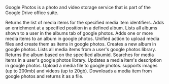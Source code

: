 Google Photos is a photo and video storage service that is part of the
    Google Drive office suite.

<Accordion title="Batch Get Media Items">
Returns the list of media items for the specified media item identifiers.
</Accordion>

<Accordion title="Add Enrichment">
Adds an enrichment at a specified position in a defined album.
</Accordion>

<Accordion title="List Albums">
Lists all albums shown to a user in the albums tab of google photos.
</Accordion>

<Accordion title="Batch Add Media Items">
Adds one or more media items to an album in google photos.
</Accordion>

<Accordion title="Batch Create Media Items">
Unified action to upload media files and create them as items in google photos.
</Accordion>

<Accordion title="Create Album">
Creates a new album in google photos.
</Accordion>

<Accordion title="List Media Items">
Lists all media items from a user's google photos library.
</Accordion>

<Accordion title="Get Album">
Returns the album based on the specified albumid.
</Accordion>

<Accordion title="Search Media Items">
Searches for media items in a user's google photos library.
</Accordion>

<Accordion title="Update Media Item">
Updates a media item's description in google photos.
</Accordion>

<Accordion title="Upload Media">
Upload a media file to google photos. supports images (up to 200mb) and videos (up to 20gb).
</Accordion>

<Accordion title="Download Photos Media Item">
Downloads a media item from google photos and returns it as a file.
</Accordion>

